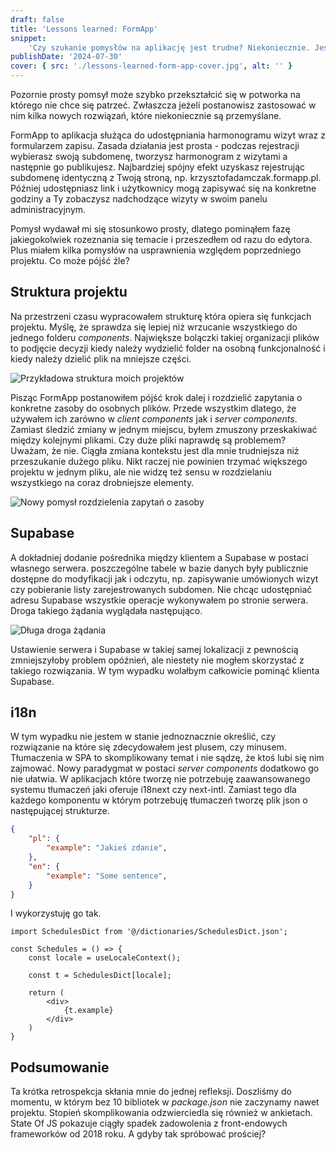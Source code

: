 ```yaml
---
draft: false
title: 'Lessons learned: FormApp'
snippet:
    'Czy szukanie pomysłów na aplikację jest trudne? Niekoniecznie. Jestem pewien, że po chwili zastanowienia będziesz zmuszony wybrać jeden, który chcesz wdrożyć z puli kilkunastu. Pokażę Ci, w jaki sposób sam szukam inspiracji.'
publishDate: '2024-07-30'
cover: { src: './lessons-learned-form-app-cover.jpg', alt: '' }
---
```


Pozornie prosty pomsył może szybko przekształcić się w potworka na którego nie chce się patrzeć. Zwłaszcza jeżeli postanowisz zastosować w nim kilka nowych rozwiązań, które niekoniecznie są przemyślane.

FormApp to aplikacja służąca do udostępniania harmonogramu wizyt wraz z formularzem zapisu. Zasada działania jest prosta - podczas rejestracji wybierasz swoją subdomenę, tworzysz harmonogram z wizytami a następnie go publikujesz. Najbardziej spójny efekt uzyskasz rejestrując subdomenę identyczną z Twoją stroną, np. krzysztofadamczak.formapp.pl. Później udostępniasz link i użytkownicy mogą zapisywać się na konkretne godziny a Ty zobaczysz nadchodzące wizyty w swoim panelu administracyjnym.

Pomysł wydawał mi się stosunkowo prosty, dlatego pominąłem fazę jakiegokolwiek rozeznania się temacie i przeszedłem od razu do edytora. Plus miałem kilka pomysłów na usprawnienia względem poprzedniego projektu. Co może pójść źle?


## Struktura projektu
Na przestrzeni czasu wypracowałem strukturę która opiera się funkcjach projektu. Myślę, że sprawdza się lepiej niż wrzucanie wszystkiego do jednego folderu _components_. Największe bolączki takiej organizacji plików to podjęcie decyzji kiedy należy wydzielić folder na osobną funkcjonalność i kiedy należy dzielić plik na mniejsze części.

<Image class='mx-auto' src={structure} alt="Przykładowa struktura moich projektów" />

Pisząc FormApp postanowiłem pójść krok dalej i rozdzielić zapytania o konkretne zasoby do osobnych plików. Przede wszystkim dlatego, że używałem ich zarówno w _client components_ jak i _server components_. Zamiast śledzić zmiany w jednym miejscu, byłem zmuszony przeskakiwać między kolejnymi plikami. Czy duże pliki naprawdę są problemem? Uważam, że nie. Ciągła zmiana kontekstu jest dla mnie trudniejsza niż przeszukanie dużego pliku. Nikt raczej nie powinien trzymać większego projektu w jednym pliku, ale nie widzę też sensu w rozdzielaniu wszystkiego na coraz drobniejsze elementy.

<Image class='mx-auto' src={queriesStructure} alt="Nowy pomysł rozdzielenia zapytań o zasoby" />

## Supabase
A dokładniej dodanie pośrednika między klientem a Supabase w postaci własnego serwera. poszczególne tabele w bazie danych były publicznie dostępne do modyfikacji jak i odczytu, np. zapisywanie umówionych wizyt czy pobieranie listy zarejestrowanych subdomen. Nie chcąc udostępniać adresu Supabase wszystkie operacje wykonywałem po stronie serwera. Droga takiego żądania wyglądała następująco.

<Image class='mx-auto' src={request} alt="Długa droga żądania" />

Ustawienie serwera i Supabase w takiej samej lokalizacji z pewnością zmniejszyłoby problem opóźnień, ale niestety nie mogłem skorzystać z takiego rozwiązania. W tym wypadku wolałbym całkowicie pominąć klienta Supabase.

## i18n
W tym wypadku nie jestem w stanie jednoznacznie określić, czy rozwiązanie na które się zdecydowałem jest plusem, czy minusem. Tłumaczenia w SPA to skomplikowany temat i nie sądzę, że ktoś lubi się nim zajmować. Nowy paradygmat w postaci _server components_ dodatkowo go nie ułatwia. W aplikacjach które tworzę nie potrzebuję zaawansowanego systemu tłumaczeń jaki oferuje i18next czy next-intl. Zamiast tego dla każdego komponentu w którym potrzebuję tłumaczeń tworzę plik json o następującej strukturze.

```json
{
    "pl": {
        "example": "Jakieś zdanie",
    },
    "en": {
        "example": "Some sentence",
    }
}
```

I wykorzystuję go tak.

```tsx
import SchedulesDict from '@/dictionaries/SchedulesDict.json';

const Schedules = () => {
    const locale = useLocaleContext();

    const t = SchedulesDict[locale];

    return (
        <div>
            {t.example}
        </div>
    )
}
```

## Podsumowanie
Ta krótka retrospekcja skłania mnie do jednej refleksji. Doszliśmy do momentu, w którym bez 10 bibliotek w _package.json_ nie zaczynamy nawet projektu. Stopień skomplikowania odzwierciedla się również w ankietach. State Of JS pokazuje ciągły spadek zadowolenia z front-endowych frameworków od 2018 roku. A gdyby tak spróbować prościej?